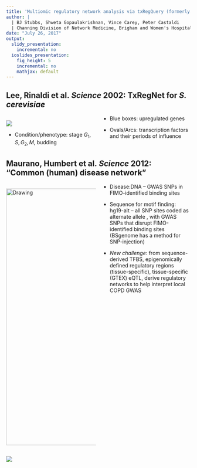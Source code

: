 ```yaml
---
title: 'Multiomic regulatory network analysis via txRegQuery (formerly mongoDrillConductor)'
author: |
  | BJ Stubbs, Shweta Gopaulakrishnan, Vince Carey, Peter Castaldi
  | Channing Division of Network Medicine, Brigham and Women's Hospital
date: "July 26, 2017"
output:
  slidy_presentation:
    incremental: no
  ioslides_presentation:
    fig_height: 5
    incremental: no
    mathjax: default
---
```

<style>
  .col2 {
    columns: 2 200px;         /* number of columns and width in pixels*/
    -webkit-columns: 2 200px; /* chrome, safari */
    -moz-columns: 2 200px;    /* firefox */
  }
  .col3 {
    columns: 3 100px;
    -webkit-columns: 3 100px;
    -moz-columns: 3 100px;
  }
</style>
## Lee, Rinaldi et al. _Science_ 2002: TxRegNet for _S. cerevisiae_

<div class=col2>
![](leeRinaldi.png)

- Condition/phenotype: stage $G_1, S, G_2, M$, budding

- Blue boxes: upregulated genes

- Ovals/Arcs: transcription factors and their periods of influence

</div>

## Maurano, Humbert et al. _Science_ 2012: "Common (human) disease network"

<div class=col2>

<img src="mauranoNet.png" alt="Drawing" style="width: 700px;"/>

- Disease:DNA -- GWAS SNPs in FIMO-identified binding sites

- Sequence for motif finding: hg19-alt -- all SNP sites coded as alternate allele
, with GWAS SNPs that disrupt FIMO-identified binding sites (BSgenome has a method for SNP-injection)
 
- *New challenge*: from sequence-derived TFBS, epigenomically defined regulatory regions (tissue-specific), tissue-specific (GTEX) eQTL, derive regulatory networks to help interpret local COPD GWAS
</div>

##

![](BJ_SG_FOXP1.png)
